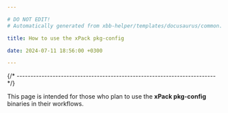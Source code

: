 ```yaml
---

# DO NOT EDIT!
# Automatically generated from xbb-helper/templates/docusaurus/common.

title: How to use the xPack pkg-config

date: 2024-07-11 18:56:00 +0300

---
```




{/* ------------------------------------------------------------------------ */}

This page is intended for those who plan
to use the **xPack pkg-config** binaries in their workflows.

<Versioning/>

<LibrariesAndRpath/>

<More/>

<UseInTesting/>
